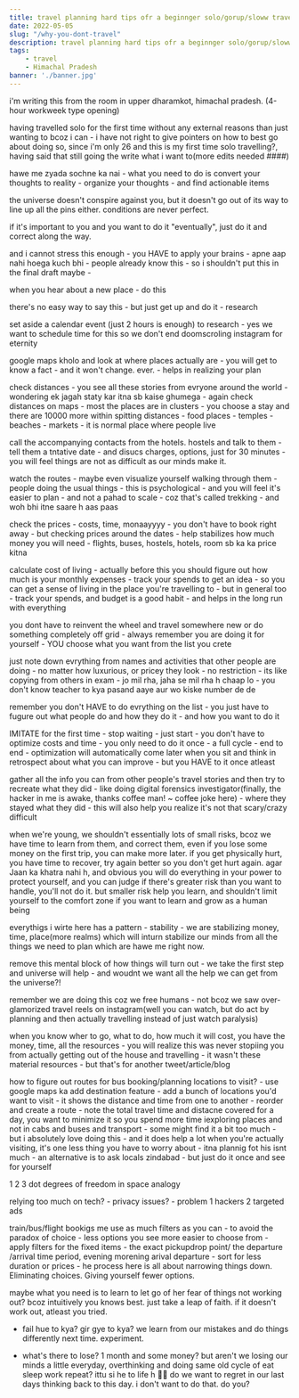 ```yaml
---
title: travel planning hard tips ofr a beginnger solo/gorup/sloww travel- THIS is why you are not travelling when in fact you want to
date: 2022-05-05
slug: "/why-you-dont-travel"
description: travel planning hard tips ofr a beginnger solo/gorup/sloww travel- THIS is why you are not travelling when in fact you want to
tags:
    - travel
    - Himachal Pradesh
banner: './banner.jpg'
---
```


i'm writing this from the  room  in upper dharamkot, himachal pradesh. (4-hour workweek type opening)

having travelled solo for the first time without any external reasons than just wanting to bcoz i can - i have not right to give pointers on how to best go about doing so, since i'm only 26 and this is my first time solo travelling?, having said that still going the write what i want to(more edits needed ####)

hawe me zyada sochne ka nai - what you need to do is convert your thoughts to reality - organize your thoughts - and find actionable items

the universe doesn't conspire against you, but it doesn't go out of its way to line up all the pins either. conditions are never perfect.

if it's important to you and you want to do it "eventually", just do it and correct along the way.

and i cannot stress this enough - you HAVE to apply your brains - apne aap nahi hoega kuch bhi - people already know this - so i shouldn't put this in the final draft maybe - 

when you hear about a new place - do this

there's no easy way to say this - but just get up and do it - research

set aside a calendar event (just 2 hours is enough) to research - yes we want to schedule time for this so we don't end doomscroling instagram for eternity

google maps kholo and look at where places actually are - you will get to know a fact - and it won't change. ever. - helps in realizing your plan

check distances - you see all these stories from evryone around the world - wondering ek jagah staty kar itna sb kaise ghumega - again check distances on maps - most the places are in clusters - you choose a stay and there are 10000 more within spitting distances - food places - temples - beaches - markets - it is normal place where people live 

call the accompanying contacts from the hotels. hostels and talk to them - tell them a tntative date - and disucs charges, options, just for 30 minutes - you will feel things are not as difficult as our minds make it.

watch the routes - maybe even visualize yourself walking through them - people doing the usual things - this is psychological - and you will feel it's easier to plan - and not a pahad to scale - coz that's called trekking - and woh bhi itne saare h aas paas

check the prices - costs, time, monaayyyy - you don't have to book right away - but checking prices around the dates - help stabilizes how much money you will need - flights, buses, hostels, hotels, room sb ka ka price kitna 

calculate cost of living - actually before this you should figure out how much is your monthly expenses - track your spends to get an idea - so you can get a sense of living in the place you're travelling to - but in general too - track your spends, and budget is a good habit - and helps in the long run with everything

you dont have to reinvent the wheel and travel somewhere new or do something completely off grid - always remember you are doing it for yourself - YOU choose what you want from the list you crete

just note down evrything from names and activities that other people are doing - no matter how luxurious, or pricey they look - no restriction - its like copying from others in exam - jo mil rha, jaha se mil rha h chaap lo - you don't know teacher to kya pasand aaye aur wo kiske number de de 

remember you don't HAVE to do evrything on the list - you just have to fugure out what people do and how they do it - and how you want to do it 

IMITATE for the first time - stop waiting - just start - you don't have to optimize costs and time - you only need to do it once - a full cycle - end to end - optimization will automatically come later when you sit and think in retrospect about what you can improve - but you HAVE to it once atleast 

gather all the info you can from other people's travel stories and then try to recreate what they did - like doing digital forensics investigator(finally, the hacker in me is awake, thanks coffee man! ~ coffee joke here) - where they stayed what they did - this will also help you realize it's not that scary/crazy difficult 

when we're young, we shouldn't essentially lots of small risks, bcoz we have time to learn from them, and correct them, even if you lose some money on the first trip, you can make more later. if you get physically hurt, you have time to recover, try again better so you don't get hurt again. agar Jaan ka khatra nahi h, and obvious you will do everything in your power to protect yourself, and you can judge if there's greater risk than you want to handle, you'll not do it. but smaller risk help you learn, and shouldn't limit yourself to the comfort zone if you want to learn and grow as a human being

everythigs i wirte here has a pattern - stability - we are stabilizing money, time, place(more realms) which will inturn stabilize our minds from all the things we need to plan which are hawe me right now. 

remove this mental block of how things will turn out - we take the first step and universe will help - and woudnt we want all the help we can get from the universe?! 

remember we are doing this coz we free humans - not bcoz we saw over-glamorized travel reels on instagram(well you can watch, but do act by planning and then actually travelling instead of just watch paralysis)

when you know wher to go, what to do, how much it will cost, you have the money, time, all the resources - you will realize this was never stopiing you from actually getting out of the house and travelling - it wasn't these material resources - but that's for another tweet/article/blog 

how to figure out routes for bus booking/planning locations to visit? - use google maps ka add destination feature - add a bunch of locations you'd want to visit - it shows the distance and time from one to another - reorder and create a route - note the total travel time and distacne covered for a day,  you want to minimize it so you spend more time iexploring places and not in cabs and buses and transport - some might find it a bit too much - but i absolutely love doing this - and it does help a lot when you're actually visiting, it's one less thing you have to worry about - itna plannig fot his isnt much - an alternative is to ask locals zindabad - but just do it once and see for yourself

1 2 3 dot degrees of freedom in space analogy

relying too much on tech? - privacy issues? - problem 1 hackers 2 targeted ads

train/bus/flight bookigs me use as much filters as you can - to avoid the paradox of choice - less options you see more easier to choose from - apply filters for the fixed items - the exact pickupdrop point/ the departure /arrival time period, evening morening arival departure - sort for less duration or prices - he process here is all about narrowing things down. Eliminating choices. Giving yourself fewer options.

maybe what you need is to learn to let go of her fear of things not working out? bcoz intuitively you knows best. just take a leap of faith. if it doesn't work out, atleast you tried. 

- fail hue to kya? gir gye to kya? we learn from our mistakes and do things differently next time. experiment. 

- what's there to lose? 1 month and some money? but aren't we losing our minds a little everyday, overthinking and doing same old cycle of eat sleep work repeat? ittu si he to life h 🤌🏼 do we want to regret in our last days thinking back to this day. i don't want to do that. do you?

